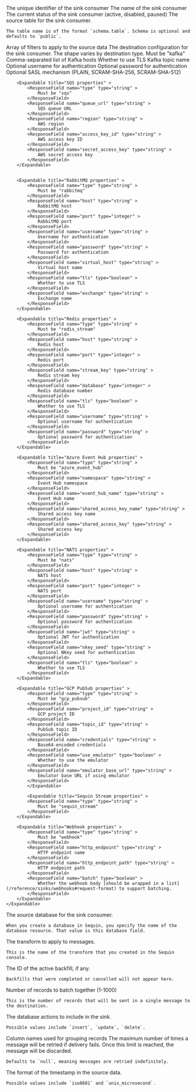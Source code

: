 <ResponseField name="id" type="string" >
    The unique identifier of the sink consumer
</ResponseField>
<ResponseField name="name" type="string" >
    The name of the sink consumer
</ResponseField>
<ResponseField name="status" type="string" >
    The current status of the sink consumer (active, disabled, paused)
</ResponseField>
<ResponseField name="table" type="string" >
    The source table for the sink consumer.

    The table name is of the format `schema.table`. Schema is optional and defaults to `public`.
</ResponseField>
<ResponseField name="filters" type="array" >
    Array of filters to apply to the source data
</ResponseField>
<ResponseField name="destination" type="object" >
    The destination configuration for the sink consumer. The shape varies by destination type.
    <Expandable title="destination properties" anyOf={true} >
        <Expandable title="Kafka properties" >
            <ResponseField name="type" type="string" >
                Must be "kafka"
            </ResponseField>
            <ResponseField name="hosts" type="string" >
                Comma-separated list of Kafka hosts
            </ResponseField>
            <ResponseField name="tls" type="boolean" >
                Whether to use TLS
            </ResponseField>
            <ResponseField name="topic" type="string" >
                Kafka topic name
            </ResponseField>
            <ResponseField name="username" type="string" >
                Optional username for authentication
            </ResponseField>
            <ResponseField name="password" type="string" >
                Optional password for authentication
            </ResponseField>
            <ResponseField name="sasl_mechanism" type="string" >
                Optional SASL mechanism (PLAIN, SCRAM-SHA-256, SCRAM-SHA-512)
            </ResponseField>
        </Expandable>

        <Expandable title="SQS properties" >
            <ResponseField name="type" type="string" >
                Must be "sqs"
            </ResponseField>
            <ResponseField name="queue_url" type="string" >
                SQS queue URL
            </ResponseField>
            <ResponseField name="region" type="string" >
                AWS region
            </ResponseField>
            <ResponseField name="access_key_id" type="string" >
                AWS access key ID
            </ResponseField>
            <ResponseField name="secret_access_key" type="string" >
                AWS secret access key
            </ResponseField>
        </Expandable>


        <Expandable title="RabbitMQ properties" >
            <ResponseField name="type" type="string" >
                Must be "rabbitmq"
            </ResponseField>
            <ResponseField name="host" type="string" >
                RabbitMQ host
            </ResponseField>
            <ResponseField name="port" type="integer" >
                RabbitMQ port
            </ResponseField>
            <ResponseField name="username" type="string" >
                Username for authentication
            </ResponseField>
            <ResponseField name="password" type="string" >
                Password for authentication
            </ResponseField>
            <ResponseField name="virtual_host" type="string" >
                Virtual host name
            </ResponseField>
            <ResponseField name="tls" type="boolean" >
                Whether to use TLS
            </ResponseField>
            <ResponseField name="exchange" type="string" >
                Exchange name
            </ResponseField>
        </Expandable>

        <Expandable title="Redis properties" >
            <ResponseField name="type" type="string" >
                Must be "redis_stream"
            </ResponseField>
            <ResponseField name="host" type="string" >
                Redis host
            </ResponseField>
            <ResponseField name="port" type="integer" >
                Redis port
            </ResponseField>
            <ResponseField name="stream_key" type="string" >
                Redis stream key
            </ResponseField>
            <ResponseField name="database" type="integer" >
                Redis database number
            </ResponseField>
            <ResponseField name="tls" type="boolean" >
                Whether to use TLS
            </ResponseField>
            <ResponseField name="username" type="string" >
                Optional username for authentication
            </ResponseField>
            <ResponseField name="password" type="string" >
                Optional password for authentication
            </ResponseField>
        </Expandable>

        <Expandable title="Azure Event Hub properties" >
            <ResponseField name="type" type="string" >
                Must be "azure_event_hub"
            </ResponseField>
            <ResponseField name="namespace" type="string" >
                Event Hub namespace
            </ResponseField>
            <ResponseField name="event_hub_name" type="string" >
                Event Hub name
            </ResponseField>
            <ResponseField name="shared_access_key_name" type="string" >
                Shared access key name
            </ResponseField>
            <ResponseField name="shared_access_key" type="string" >
                Shared access key
            </ResponseField>
        </Expandable>

        <Expandable title="NATS properties" >
            <ResponseField name="type" type="string" >
                Must be "nats"
            </ResponseField>
            <ResponseField name="host" type="string" >
                NATS host
            </ResponseField>
            <ResponseField name="port" type="integer" >
                NATS port
            </ResponseField>
            <ResponseField name="username" type="string" >
                Optional username for authentication
            </ResponseField>
            <ResponseField name="password" type="string" >
                Optional password for authentication
            </ResponseField>
            <ResponseField name="jwt" type="string" >
                Optional JWT for authentication
            </ResponseField>
            <ResponseField name="nkey_seed" type="string" >
                Optional NKey seed for authentication
            </ResponseField>
            <ResponseField name="tls" type="boolean" >
                Whether to use TLS
            </ResponseField>
        </Expandable>

        <Expandable title="GCP PubSub properties" >
            <ResponseField name="type" type="string" >
                Must be "gcp_pubsub"
            </ResponseField>
            <ResponseField name="project_id" type="string" >
                GCP project ID
            </ResponseField>
            <ResponseField name="topic_id" type="string" >
                PubSub topic ID
            </ResponseField>
            <ResponseField name="credentials" type="string" >
                Base64-encoded credentials
            </ResponseField>
            <ResponseField name="use_emulator" type="boolean" >
                Whether to use the emulator
            </ResponseField>
            <ResponseField name="emulator_base_url" type="string" >
                Emulator base URL if using emulator
            </ResponseField>
            </Expandable>

            <Expandable title="Sequin Stream properties" >
            <ResponseField name="type" type="string" >
                Must be "sequin_stream"
            </ResponseField>
        </Expandable>

        <Expandable title="Webhook properties" >
            <ResponseField name="type" type="string" >
                Must be "webhook"
            </ResponseField>
            <ResponseField name="http_endpoint" type="string" >
                HTTP endpoint name
            </ResponseField>
            <ResponseField name="http_endpoint_path" type="string" >
                HTTP endpoint path
            </ResponseField>
            <ResponseField name="batch" type="boolean" >
                Whether the webhook body [should be wrapped in a list](/reference/sinks/webhooks#request-format) to support batching.
            </ResponseField>
        </Expandable>
    </Expandable>
</ResponseField>
<ResponseField name="database" type="string" >
    The source database for the sink consumer.

    When you create a database in Sequin, you specify the name of the database resource. That value is this database field.
</ResponseField>
<ResponseField name="transform" type="string" >
    The transform to apply to messages.

    This is the name of the transform that you created in the Sequin console.
</ResponseField>
<ResponseField name="active_backfill" type="string" >
    The ID of the active backfill, if any.

    Backfills that were completed or cancelled will not appear here.
</ResponseField>
<ResponseField name="batch_size" type="integer" >
    Number of records to batch together (1-1000)

    This is the number of records that will be sent in a single message to the destination.
</ResponseField>
<ResponseField name="actions" type="array" >
    The database actions to include in the sink.

    Possible values include `insert`, `update`, `delete`.
</ResponseField>
<ResponseField name="group_column_names" type="array" >
    Column names used for grouping records
</ResponseField>
<ResponseField name="max_retry_count" type="integer" >
    The maximum number of times a message will be retried if delivery fails. Once this limit is reached, the message will be discarded.

    Defaults to `null`, meaning messages are retried indefinitely.
</ResponseField>
<ResponseField name="timestamp_format" type="string" >
    The format of the timestamp in the source data.

    Possible values include `iso8601` and `unix_microsecond`.
</ResponseField>